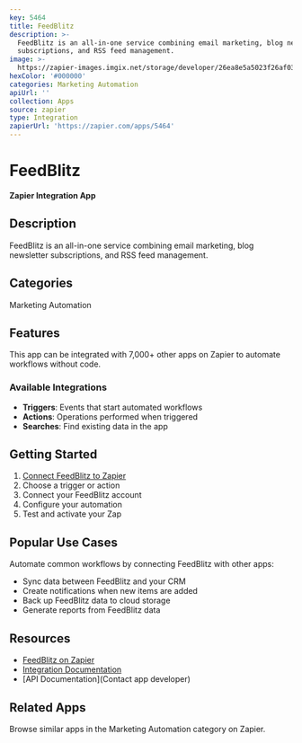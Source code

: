 ```yaml
---
key: 5464
title: FeedBlitz
description: >-
  FeedBlitz is an all-in-one service combining email marketing, blog newsletter
  subscriptions, and RSS feed management.
image: >-
  https://zapier-images.imgix.net/storage/developer/26ea8e5a5023f26af031f169814a784e.png?auto=format%2Ccompress&ixlib=python-3.0.0&q=50
hexColor: '#000000'
categories: Marketing Automation
apiUrl: ''
collection: Apps
source: zapier
type: Integration
zapierUrl: 'https://zapier.com/apps/5464'
---
```

# FeedBlitz

**Zapier Integration App**

## Description

FeedBlitz is an all-in-one service combining email marketing, blog newsletter subscriptions, and RSS feed management.

## Categories

Marketing Automation

## Features

This app can be integrated with 7,000+ other apps on Zapier to automate workflows without code.

### Available Integrations

- **Triggers**: Events that start automated workflows
- **Actions**: Operations performed when triggered
- **Searches**: Find existing data in the app

## Getting Started

1. [Connect FeedBlitz to Zapier](https://zapier.com/apps/5464)
2. Choose a trigger or action
3. Connect your FeedBlitz account
4. Configure your automation
5. Test and activate your Zap

## Popular Use Cases

Automate common workflows by connecting FeedBlitz with other apps:

- Sync data between FeedBlitz and your CRM
- Create notifications when new items are added
- Back up FeedBlitz data to cloud storage
- Generate reports from FeedBlitz data

## Resources

- [FeedBlitz on Zapier](https://zapier.com/apps/5464)
- [Integration Documentation](https://zapier.com/apps/5464/integrations)
- [API Documentation](Contact app developer)

## Related Apps

Browse similar apps in the Marketing Automation category on Zapier.
